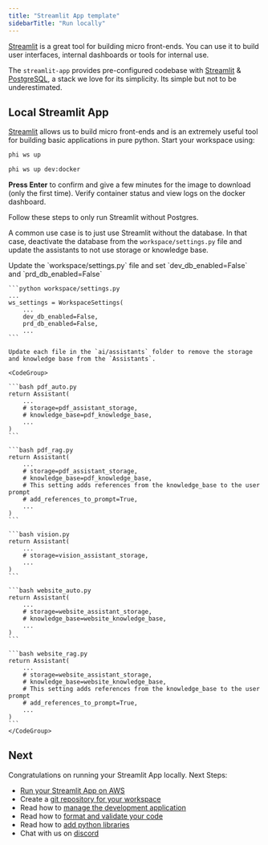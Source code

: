 ```yaml
---
title: "Streamlit App template"
sidebarTitle: "Run locally"
---
```


[Streamlit](https://streamlit.io/) is a great tool for building micro front-ends. You can use it to build user interfaces, internal dashboards or tools for internal use.

The `streamlit-app` provides pre-configured codebase with [Streamlit](https://streamlit.io/) & [PostgreSQL](https://www.postgresql.org/), a stack we love for its simplicity. Its simple but not to be underestimated.

<Snippet file="setup.mdx" />

<Snippet file="create-streamlit-app-codebase.mdx" />

<Snippet file="set-openai-key.mdx" />

## Local Streamlit App

[Streamlit](https://streamlit.io/) allows us to build micro front-ends and is an extremely useful tool for building basic applications in pure python. Start your workspace using:

<CodeGroup>

```bash terminal
phi ws up
```

```bash shorthand
phi ws up dev:docker
```

</CodeGroup>

**Press Enter** to confirm and give a few minutes for the image to download (only the first time). Verify container status and view logs on the docker dashboard.

<Note>

Follow these steps to only run Streamlit without Postgres.

<Accordion title="Run Streamlit without Postgres">

A common use case is to just use Streamlit without the database. In that case, deactivate the database from the `workspace/settings.py` file and update the assistants to not use storage or knowledge base.

<Steps>
  <Step title="Disable database">
    Update the `workspace/settings.py` file and set `dev_db_enabled=False` and `prd_db_enabled=False`

    ```python workspace/settings.py
    ...
    ws_settings = WorkspaceSettings(
        ...
        dev_db_enabled=False,
        prd_db_enabled=False,
        ...
    ```

  </Step>
  <Step title="Remove knowledge base and storage from the Assistants">

    Update each file in the `ai/assistants` folder to remove the storage and knowledge base from the `Assistants`.

    <CodeGroup>

    ```bash pdf_auto.py
    return Assistant(
        ...
        # storage=pdf_assistant_storage,
        # knowledge_base=pdf_knowledge_base,
        ...
    )
    ```

    ```bash pdf_rag.py
    return Assistant(
        ...
        # storage=pdf_assistant_storage,
        # knowledge_base=pdf_knowledge_base,
        # This setting adds references from the knowledge_base to the user prompt
        # add_references_to_prompt=True,
        ...
    )
    ```

    ```bash vision.py
    return Assistant(
        ...
        # storage=vision_assistant_storage,
        ...
    )
    ```

    ```bash website_auto.py
    return Assistant(
        ...
        # storage=website_assistant_storage,
        # knowledge_base=website_knowledge_base,
        ...
    )
    ```

    ```bash website_rag.py
    return Assistant(
        ...
        # storage=website_assistant_storage,
        # knowledge_base=website_knowledge_base,
        # This setting adds references from the knowledge_base to the user prompt
        # add_references_to_prompt=True,
        ...
    )
    ```
    </CodeGroup>

  </Step>
</Steps>

</Accordion>

</Note>

<Snippet file="ai-app-pdf-assistant.mdx" />

<Snippet file="ai-app-image-assistant.mdx" />

<Snippet file="ai-app-website-assistant.mdx" />

<Snippet file="ai-app-add-data.mdx" />

<Snippet file="ai-app-how-this-app-works.mdx" />

<Snippet file="stop-local-workspace.mdx" />

## Next

Congratulations on running your Streamlit App locally. Next Steps:

- [Run your Streamlit App on AWS](/templates/streamlit-app/run-aws)
- Create a [git repository for your workspace](/how-to/git-repo)
- Read how to [manage the development application](/how-to/development-app)
- Read how to [format and validate your code](/how-to/format-and-validate)
- Read how to [add python libraries](/how-to/python-libraries)
- Chat with us on [discord](https://discord.gg/4MtYHHrgA8)
